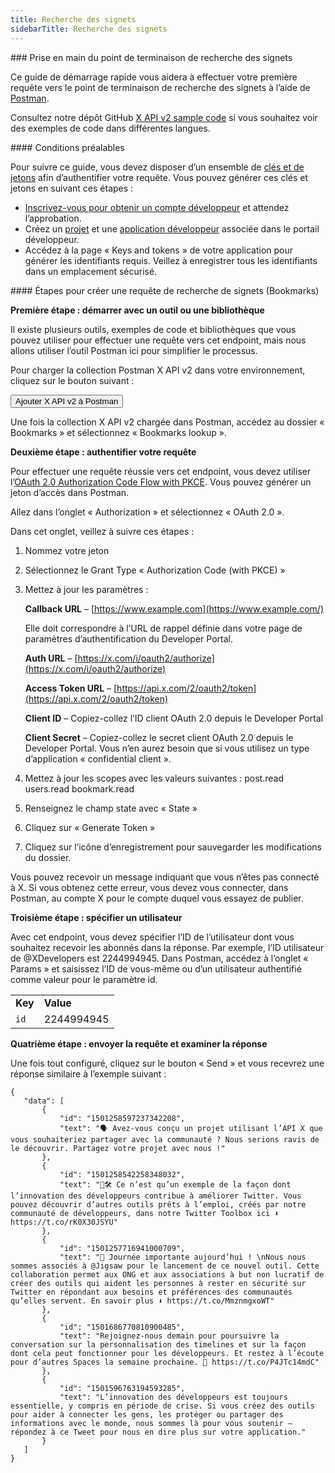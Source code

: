 ```yaml
---
title: Recherche des signets
sidebarTitle: Recherche des signets
---
```



<div id="getting-started-with-the-bookmarks-lookup-endpoint">
  ### Prise en main du point de terminaison de recherche des signets
</div>

Ce guide de démarrage rapide vous aidera à effectuer votre première requête vers le point de terminaison de recherche des signets à l’aide de [Postman](/fr/tutorials/postman-getting-started).

Consultez notre dépôt GitHub [X API v2 sample code](https://github.com/xdevplatform/Twitter-API-v2-sample-code) si vous souhaitez voir des exemples de code dans différentes langues.

<div id="prerequisites">
  #### Conditions préalables
</div>

Pour suivre ce guide, vous devez disposer d’un ensemble de [clés et de jetons](/fr/resources/fundamentals/authentication) afin d’authentifier votre requête. Vous pouvez générer ces clés et jetons en suivant ces étapes :

* [Inscrivez-vous pour obtenir un compte développeur](https://developer.x.com/en/apply-for-access) et attendez l’approbation.
* Créez un [projet](/fr/resources/fundamentals/projects) et une [application développeur](/fr/resources/fundamentals/developer-apps) associée dans le portail développeur.
* Accédez à la page « Keys and tokens » de votre application pour générer les identifiants requis. Veillez à enregistrer tous les identifiants dans un emplacement sécurisé.

<div id="steps-to-build-a-bookmarks-lookup-request">
  #### Étapes pour créer une requête de recherche de signets (Bookmarks)
</div>

**Première étape : démarrer avec un outil ou une bibliothèque**

Il existe plusieurs outils, exemples de code et bibliothèques que vous pouvez utiliser pour effectuer une requête vers cet endpoint, mais nous allons utiliser l’outil Postman ici pour simplifier le processus.

Pour charger la collection Postman X API v2 dans votre environnement, cliquez sur le bouton suivant :

<Button href="https://app.getpostman.com/run-collection/9956214-784efcda-ed4c-4491-a4c0-a26470a67400">
  Ajouter X API v2 à Postman
</Button>

Une fois la collection X API v2 chargée dans Postman, accédez au dossier « Bookmarks » et sélectionnez « Bookmarks lookup ».

**Deuxième étape : authentifier votre requête**

Pour effectuer une requête réussie vers cet endpoint, vous devez utiliser l’[OAuth 2.0 Authorization Code Flow with PKCE](/fr/resources/fundamentals/authentication#oauth-2-0-authorization-code-flow-with-pkce-3). Vous pouvez générer un jeton d’accès dans Postman.

Allez dans l’onglet « Authorization » et sélectionnez « OAuth 2.0 ».

Dans cet onglet, veillez à suivre ces étapes :

1. Nommez votre jeton

2. Sélectionnez le Grant Type « Authorization Code (with PKCE) »

3. Mettez à jour les paramètres :

   **Callback URL** – [https://www.example.com](https://www.example.com/)

   Elle doit correspondre à l’URL de rappel définie dans votre page de paramètres d’authentification du Developer Portal.

   **Auth URL** – [https://x.com/i/oauth2/authorize](https://x.com/i/oauth2/authorize)

   **Access Token URL** – [https://api.x.com/2/oauth2/token](https://api.x.com/2/oauth2/token)

   **Client ID** – Copiez-collez l’ID client OAuth 2.0 depuis le Developer Portal

   **Client Secret** – Copiez-collez le secret client OAuth 2.0 depuis le Developer Portal. Vous n’en aurez besoin que si vous utilisez un type d’application « confidential client ».

4. Mettez à jour les scopes avec les valeurs suivantes : post.read users.read bookmark.read

5. Renseignez le champ state avec « State »

6. Cliquez sur « Generate Token »

7. Cliquez sur l’icône d’enregistrement pour sauvegarder les modifications du dossier.

Vous pouvez recevoir un message indiquant que vous n’êtes pas connecté à X. Si vous obtenez cette erreur, vous devez vous connecter, dans Postman, au compte X pour le compte duquel vous essayez de publier.

**Troisième étape : spécifier un utilisateur**

Avec cet endpoint, vous devez spécifier l’ID de l’utilisateur dont vous souhaitez recevoir les abonnés dans la réponse. Par exemple, l’ID utilisateur de @XDevelopers est 2244994945. Dans Postman, accédez à l’onglet « Params » et saisissez l’ID de vous-même ou d’un utilisateur authentifié comme valeur pour le paramètre id.

|     |     |
| :--- | :--- |
| **Key** | **Value** |
| `id` | 2244994945 |

**Quatrième étape : envoyer la requête et examiner la réponse**

Une fois tout configuré, cliquez sur le bouton « Send » et vous recevrez une réponse similaire à l’exemple suivant :

```
{
   "data": [
       {
           "id": "1501258597237342208",
           "text": "🗣 Avez-vous conçu un projet utilisant l’API X que vous souhaiteriez partager avec la communauté ? Nous serions ravis de le découvrir. Partagez votre projet avec nous !"
       },
       {
           "id": "1501258542258348032",
           "text": "🧰🛠 Ce n’est qu’un exemple de la façon dont l’innovation des développeurs contribue à améliorer Twitter. Vous pouvez découvrir d’autres outils prêts à l’emploi, créés par notre communauté de développeurs, dans notre Twitter Toolbox ici ⬇️ https://t.co/rK0X30JSYU"
       },
       {
           "id": "1501257716941000709",
           "text": "📣 Journée importante aujourd’hui ! \nNous nous sommes associés à @Jigsaw pour le lancement de ce nouvel outil. Cette collaboration permet aux ONG et aux associations à but non lucratif de créer des outils qui aident les personnes à rester en sécurité sur Twitter en répondant aux besoins et préférences des communautés qu’elles servent. En savoir plus ⬇️ https://t.co/MmznmgxoWT"
       },
       {
           "id": "1501686770810900485",
           "text": "Rejoignez-nous demain pour poursuivre la conversation sur la personnalisation des timelines et sur la façon dont cela peut fonctionner pour les développeurs. Et restez à l’écoute pour d’autres Spaces la semaine prochaine. 👀 https://t.co/P4JTc14mdC"
       },
       {
           "id": "1501596763194593285",
           "text": "L’innovation des développeurs est toujours essentielle, y compris en période de crise. Si vous créez des outils pour aider à connecter les gens, les protéger ou partager des informations avec le monde, nous sommes là pour vous soutenir — répondez à ce Tweet pour nous en dire plus sur votre application."
       }
   ]
}
```